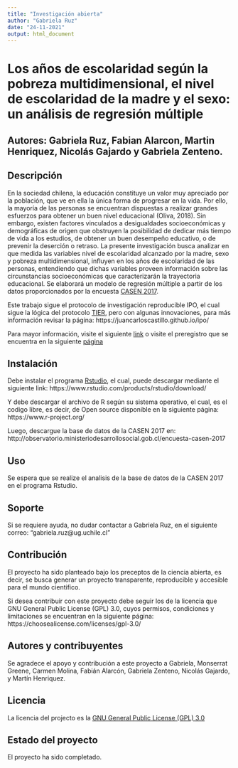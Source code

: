 ---
title: "Investigación abierta"
author: "Gabriela Ruz"
date: "24-11-2021"
output: html_document
---
# Los años de escolaridad según la pobreza multidimensional, el nivel de escolaridad de la madre y el sexo: un análisis de regresión múltiple

Autores: Gabriela Ruz, Fabian Alarcon, Martin Henriquez, Nicolás Gajardo y Gabriela Zenteno.
---

## Descripción

En la sociedad chilena, la educación constituye un valor muy apreciado por la población, que ve en ella la única forma de progresar en la vida. Por ello, la mayoría de las
personas se encuentran dispuestas a realizar grandes esfuerzos para obtener un buen nivel
educacional (Oliva, 2018). Sin embargo, existen factores vinculados a desigualdades
socioeconómicas y demográficas de origen que obstruyen la posibilidad de dedicar más
tiempo de vida a los estudios, de obtener un buen desempeño educativo, o de prevenir la
deserción o retraso. La presente investigación busca analizar en que medida las variables
nivel de escolaridad alcanzado por la madre, sexo y pobreza multidimensional, influyen en
los años de escolaridad de las personas, entendiendo que dichas variables proveen
información sobre las circunstancias socioeconómicas que caracterizarán la trayectoria
educacional. Se elaborará un modelo de regresión múltiple a partir de los datos proporcionados por la encuesta [CASEN 2017](http://observatorio.ministeriodesarrollosocial.gob.cl/encuesta-casen-2017).

Este trabajo sigue el protocolo de investigación reproducible IPO, el cual sigue la lógica del protocolo [TIER](https://www.projecttier.org/), pero con algunas innovaciones, para más información revisar la página: https://juancarloscastillo.github.io/ipo/

Para mayor información, visite el siguiente [link](https://gabrielaruzal.github.io/IPO_a-osdeescolaridad/) o visite el preregistro que se encuentra en la siguiente [página](https://osf.io/4evrw)

## Instalación

Debe instalar el programa [Rstudio](https://www.rstudio.com/about/), el cual, puede descargar mediante el siguiente link: https://www.rstudio.com/products/rstudio/download/

Y debe descargar el archivo de R según su sistema operativo, el cual, es el codigo libre, es decir, de Open source disponible en la siguiente página: https://www.r-project.org/

Luego, descargue la base de datos de la CASEN 2017 en: http://observatorio.ministeriodesarrollosocial.gob.cl/encuesta-casen-2017

## Uso

Se espera que se realize el analisis de la base de datos de la CASEN 2017 en el programa Rstudio. 

## Soporte

Si se requiere ayuda, no dudar contactar a Gabriela Ruz, en el siguiente correo: "gabriela.ruz@ug.uchile.cl"


## Contribución

El proyecto ha sido planteado bajo los preceptos de la ciencia abierta, es decir, se busca generar un proyecto transparente, reproducible y  accesible para el mundo cientifico. 

Si desea contribuir con este proyecto debe seguir los  de la licencia que GNU General Public License (GPL) 3.0, cuyos permisos, condiciones y limitaciones se encuentran en la siguiente página: https://choosealicense.com/licenses/gpl-3.0/

## Autores y contribuyentes

Se agradece el apoyo y contribución a este proyecto a Gabriela, Monserrat Greene, Carmen Molina, Fabián Alarcón, Gabriela Zenteno, Nicolás Gajardo, y Martín Henriquez. 

## Licencia

La licencia del projecto es la [GNU General Public License (GPL) 3.0](http://www.gnu.org/licenses/)

## Estado del proyecto 

El proyecto ha sido completado. 

